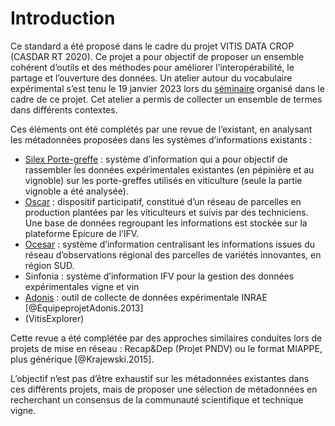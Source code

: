 # Introduction

Ce standard a été proposé dans le cadre du projet VITIS DATA CROP (CASDAR RT 2020). Ce projet a pour objectif de proposer un ensemble cohérent d'outils et des méthodes pour améliorer l'interopérabilité, le partage et l'ouverture des données. Un atelier autour du vocabulaire expérimental s'est tenu le 19 janvier 2023 lors du [séminaire](https://vignevin.quarto.pub/seminaire-data-2023/) organisé dans le cadre de ce projet. Cet atelier a permis de collecter un ensemble de termes dans différents contextes.

Ces éléments ont été complétés par une revue de l'existant, en analysant les métadonnées proposées dans les systèmes d'informations existants :

-   [Silex Porte-greffe](http://vinnotec.supagro.inra.fr/public/Pg/index/index) : système d'information qui a pour objectif de rassembler les données expérimentales existantes (en pépinière et au vignoble) sur les porte-greffes utilisés en viticulture (seule la partie vignoble a été analysée).
-   [Oscar](https://observatoire-cepages-resistants.fr/) : dispositif participatif, constitué d'un réseau de parcelles en production plantées par les viticulteurs et suivis par des techniciens. Une base de données regroupant les informations est stockée sur la plateforme Epicure de l'IFV.
-   [Ocesar](https://centredurose.fr/le-programme-du-centre-du-rose/projet-cepages-ocesar/) : système d'information centralisant les informations issues du réseau d'observations régional des parcelles de variétés innovantes, en région SUD.
-   Sinfonia : système d'information IFV pour la gestion des données expérimentales vigne et vin
-   [Adonis](https://www6.inrae.fr/adonis) : outil de collecte de données expérimentale INRAE [@EquipeprojetAdonis.2013]
-   (VitisExplorer)

Cette revue a été complétée par des approches similaires conduites lors de projets de mise en réseau : Recap&Dep (Projet PNDV) ou le format MIAPPE, plus générique [@Krajewski.2015].

::: callout-warning
L'objectif n'est pas d'être exhaustif sur les métadonnées existantes dans ces différents projets, mais de proposer une sélection de métadonnées en recherchant un consensus de la communauté scientifique et technique vigne.
:::
